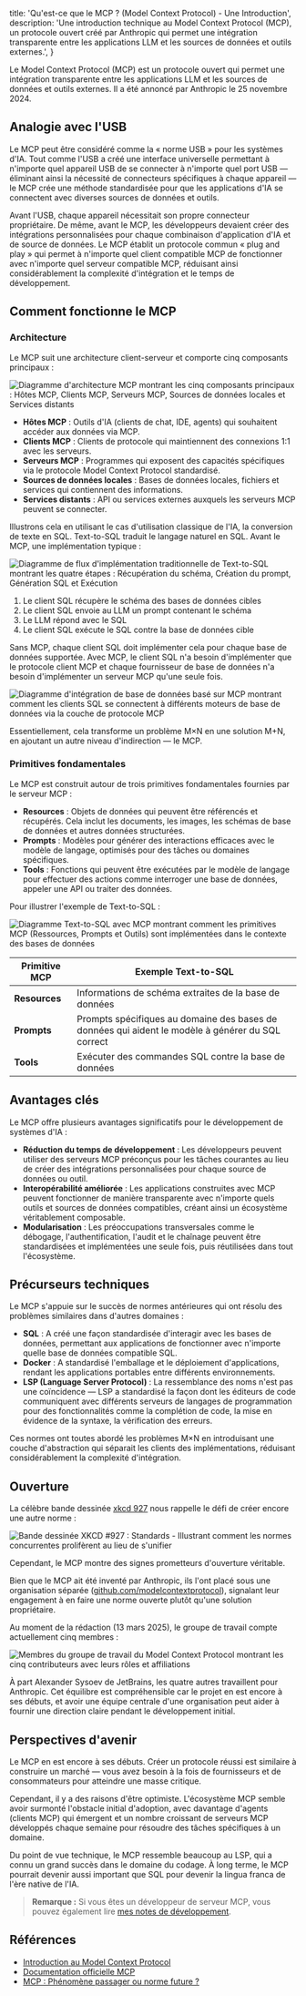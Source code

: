 
  title: 'Qu\'est-ce que le MCP ? (Model Context Protocol) - Une Introduction',
  description:
    'Une introduction technique au Model Context Protocol (MCP), un protocole ouvert créé par Anthropic qui permet une intégration transparente entre les applications LLM et les sources de données et outils externes.',
}


Le Model Context Protocol (MCP) est un protocole ouvert qui permet une intégration transparente entre les applications LLM et les sources de données et outils externes. Il a été annoncé par Anthropic le 25 novembre 2024.

## Analogie avec l'USB

Le MCP peut être considéré comme la « norme USB » pour les systèmes d'IA. Tout comme l'USB a créé une interface universelle permettant à n'importe quel appareil USB de se connecter à n'importe quel port USB — éliminant ainsi la nécessité de connecteurs spécifiques à chaque appareil — le MCP crée une méthode standardisée pour que les applications d'IA se connectent avec diverses sources de données et outils.

Avant l'USB, chaque appareil nécessitait son propre connecteur propriétaire. De même, avant le MCP, les développeurs devaient créer des intégrations personnalisées pour chaque combinaison d'application d'IA et de source de données. Le MCP établit un protocole commun « plug and play » qui permet à n'importe quel client compatible MCP de fonctionner avec n'importe quel serveur compatible MCP, réduisant ainsi considérablement la complexité d'intégration et le temps de développement.

## Comment fonctionne le MCP

### Architecture

Le MCP suit une architecture client-serveur et comporte cinq composants principaux :

<Image
  src={mcpArchitecture}
  alt="Diagramme d'architecture MCP montrant les cinq composants principaux : Hôtes MCP, Clients MCP, Serveurs MCP, Sources de données locales et Services distants"
/>

- **Hôtes MCP** : Outils d'IA (clients de chat, IDE, agents) qui souhaitent accéder aux données via MCP.
- **Clients MCP** : Clients de protocole qui maintiennent des connexions 1:1 avec les serveurs.
- **Serveurs MCP** : Programmes qui exposent des capacités spécifiques via le protocole Model Context Protocol standardisé.
- **Sources de données locales** : Bases de données locales, fichiers et services qui contiennent des informations.
- **Services distants** : API ou services externes auxquels les serveurs MCP peuvent se connecter.

Illustrons cela en utilisant le cas d'utilisation classique de l'IA, la conversion de texte en SQL. Text-to-SQL traduit le langage naturel en SQL. Avant le MCP, une implémentation typique :

<Image
  src={textToSqlClassic}
  alt="Diagramme de flux d'implémentation traditionnelle de Text-to-SQL montrant les quatre étapes : Récupération du schéma, Création du prompt, Génération SQL et Exécution"
/>

1. Le client SQL récupère le schéma des bases de données cibles
2. Le client SQL envoie au LLM un prompt contenant le schéma
3. Le LLM répond avec le SQL
4. Le client SQL exécute le SQL contre la base de données cible

Sans MCP, chaque client SQL doit implémenter cela pour chaque base de données supportée. Avec MCP, le client SQL n'a besoin d'implémenter que le protocole client MCP et chaque fournisseur de base de données n'a besoin d'implémenter un serveur MCP qu'une seule fois.

<Image
  src={databaseMcp}
  alt="Diagramme d'intégration de base de données basé sur MCP montrant comment les clients SQL se connectent à différents moteurs de base de données via la couche de protocole MCP"
/>

Essentiellement, cela transforme un problème M×N en une solution M+N, en ajoutant un autre niveau d'indirection — le MCP.

### Primitives fondamentales

Le MCP est construit autour de trois primitives fondamentales fournies par le serveur MCP :

- **Resources** : Objets de données qui peuvent être référencés et récupérés. Cela inclut les documents, les images, les schémas de base de données et autres données structurées.
- **Prompts** : Modèles pour générer des interactions efficaces avec le modèle de langage, optimisés pour des tâches ou domaines spécifiques.
- **Tools** : Fonctions qui peuvent être exécutées par le modèle de langage pour effectuer des actions comme interroger une base de données, appeler une API ou traiter des données.

Pour illustrer l'exemple de Text-to-SQL :

<Image
  src={textToSqlMcp}
  alt="Diagramme Text-to-SQL avec MCP montrant comment les primitives MCP (Ressources, Prompts et Outils) sont implémentées dans le contexte des bases de données"
/>

| Primitive MCP | Exemple Text-to-SQL |
| ------------- | ------------------------------------------------------------------------- |
| **Resources** | Informations de schéma extraites de la base de données |
| **Prompts** | Prompts spécifiques au domaine des bases de données qui aident le modèle à générer du SQL correct |
| **Tools** | Exécuter des commandes SQL contre la base de données |

## Avantages clés

Le MCP offre plusieurs avantages significatifs pour le développement de systèmes d'IA :

- **Réduction du temps de développement** : Les développeurs peuvent utiliser des serveurs MCP préconçus pour les tâches courantes au lieu de créer des intégrations personnalisées pour chaque source de données ou outil.
- **Interopérabilité améliorée** : Les applications construites avec MCP peuvent fonctionner de manière transparente avec n'importe quels outils et sources de données compatibles, créant ainsi un écosystème véritablement composable.
- **Modularisation** : Les préoccupations transversales comme le débogage, l'authentification, l'audit et le chaînage peuvent être standardisées et implémentées une seule fois, puis réutilisées dans tout l'écosystème.

## Précurseurs techniques

Le MCP s'appuie sur le succès de normes antérieures qui ont résolu des problèmes similaires dans d'autres domaines :

- **SQL** : A créé une façon standardisée d'interagir avec les bases de données, permettant aux applications de fonctionner avec n'importe quelle base de données compatible SQL.
- **Docker** : A standardisé l'emballage et le déploiement d'applications, rendant les applications portables entre différents environnements.
- **LSP (Language Server Protocol)** : La ressemblance des noms n'est pas une coïncidence — LSP a standardisé la façon dont les éditeurs de code communiquent avec différents serveurs de langages de programmation pour des fonctionnalités comme la complétion de code, la mise en évidence de la syntaxe, la vérification des erreurs.

Ces normes ont toutes abordé les problèmes M×N en introduisant une couche d'abstraction qui séparait les clients des implémentations, réduisant considérablement la complexité d'intégration.

## Ouverture

La célèbre bande dessinée [xkcd 927](https://xkcd.com/927/) nous rappelle le défi de créer encore une autre norme :

<Image
  src={xkcdStandards}
  alt="Bande dessinée XKCD #927 : Standards - Illustrant comment les normes concurrentes prolifèrent au lieu de s'unifier"
/>

Cependant, le MCP montre des signes prometteurs d'ouverture véritable.

Bien que le MCP ait été inventé par Anthropic, ils l'ont placé sous une organisation séparée ([github.com/modelcontextprotocol](https://github.com/modelcontextprotocol)), signalant leur engagement à en faire une norme ouverte plutôt qu'une solution propriétaire.

Au moment de la rédaction (13 mars 2025), le groupe de travail compte actuellement cinq membres :

<Image
  src={mcpMembers}
  alt="Membres du groupe de travail du Model Context Protocol montrant les cinq contributeurs avec leurs rôles et affiliations"
/>

À part Alexander Sysoev de JetBrains, les quatre autres travaillent pour Anthropic. Cet équilibre est compréhensible car le projet en est encore à ses débuts, et avoir une équipe centrale d'une organisation peut aider à fournir une direction claire pendant le développement initial.

## Perspectives d'avenir

Le MCP en est encore à ses débuts. Créer un protocole réussi est similaire à construire un marché — vous avez besoin à la fois de fournisseurs et de consommateurs pour atteindre une masse critique.

Cependant, il y a des raisons d'être optimiste. L'écosystème MCP semble avoir surmonté l'obstacle initial d'adoption, avec davantage d'agents (clients MCP) qui émergent et un nombre croissant de serveurs MCP développés chaque semaine pour résoudre des tâches spécifiques à un domaine.

Du point de vue technique, le MCP ressemble beaucoup au LSP, qui a connu un grand succès dans le domaine du codage. À long terme, le MCP pourrait devenir aussi important que SQL pour devenir la lingua franca de l'ère native de l'IA.

> **Remarque :** Si vous êtes un développeur de serveur MCP, vous pouvez également lire [mes notes de développement](/articles/notes-on-implementing-mcp-server).

## Références

- [Introduction au Model Context Protocol](https://www.anthropic.com/news/model-context-protocol)
- [Documentation officielle MCP](https://modelcontextprotocol.io/introduction)
- [MCP : Phénomène passager ou norme future ?](https://blog.langchain.dev/mcp-fad-or-fixture/)